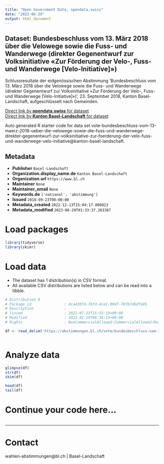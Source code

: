 ```yaml
---
title: "Open Government Data, opendata.swiss"
date: "2023-06-29"
output: html_document
---
```


## Dataset: Bundesbeschluss vom 13. März 2018 über die Velowege sowie die Fuss- und Wanderwege (direkter Gegenentwurf zur Volksinitiative «Zur Förderung der Velo-, Fuss- und Wanderwege [Velo-Initiative]»)

Schlussresultate der eidgenössischen Abstimmung 'Bundesbeschluss vom 13. März 2018 über die Velowege sowie die Fuss- und Wanderwege (direkter Gegenentwurf zur Volksinitiative «Zur Förderung der Velo-, Fuss- und Wanderwege [Velo-Initiative]»)', 23. September 2018, Kanton Basel-Landschaft, aufgeschlüsselt nach Gemeinden.

[Direct link by **opendata.swiss** for dataset](https://opendata.swiss/de/dataset/bundesbeschluss-vom-13-marz-2018-uber-die-velowege-sowie-die-fuss-und-wanderwege-direkter-gegen1)<br>
[Direct link by **Kanton Basel-Landschaft** for dataset](https://abstimmungen.bl.ch/vote/bundesbeschluss-vom-13-maerz-2018-ueber-die-velowege-sowie-die-fuss-und-wanderwege-direkter-gegenentwurf-zur-volksinitiative-zur-foerderung-der-velo-fuss-und-wanderwege-velo-initiative/data)

Auto generated R starter code for data set vote-bundesbeschluss-vom-13-maerz-2018-ueber-die-velowege-sowie-die-fuss-und-wanderwege-direkter-gegenentwurf-zur-volksinitiative-zur-foerderung-der-velo-fuss-und-wanderwege-velo-initiative@kanton-basel-landschaft.

## Metadata

- **Publisher** `Basel-Landschaft`
- **Organization.display_name.de** `Kanton Basel-Landschaft`
- **Organization.url** `https://www.bl.ch`
- **Maintainer** `None`
- **Maintainer_email** `None`
- **Keywords.de** `['national', 'abstimmung']`
- **Issued** `2018-09-23T00:00:00`
- **Metadata_created** `2022-12-13T15:04:17.000823`
- **Metadata_modified** `2023-06-29T01:33:37.203387`


# Load packages

```r

library(tidyverse)
library(skimr)

```

# Load data

-   The dataset has 1 distribution(s) in CSV format.
-   All available CSV distributions are listed below and can be read into a tibble.

```r

# Distribution 0
# Package_id               : dca430fd-7bfd-4ce1-90d7-7bfb7d6dfe85
# Description              : 
# Issued                   : 2021-07-23T15:55:19+00:00
# Modified                 : 2022-01-19T06:36:13+00:00
# Rights                   : NonCommercialAllowed-CommercialAllowed-ReferenceRequired

df <- read_delim('https://abstimmungen.bl.ch/vote/bundesbeschluss-vom-13-maerz-2018-ueber-die-velowege-sowie-die-fuss-und-wanderwege-direkter-gegenentwurf-zur-volksinitiative-zur-foerderung-der-velo-fuss-und-wanderwege-velo-initiative/data-csv')



```

# Analyze data

```r

glimpse(df)
str(df)
skim(df)

head(df)
tail(df)

```

# Continue your code here...

```r

```

------------------------------------------------------------------------

# Contact

wahlen-abstimmungen@bl.ch | Basel-Landschaft
